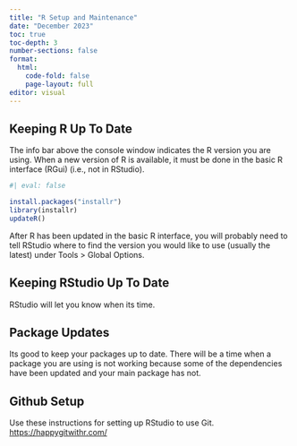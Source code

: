 ```yaml
---
title: "R Setup and Maintenance"
date: "December 2023"
toc: true
toc-depth: 3
number-sections: false
format:
  html:
    code-fold: false
    page-layout: full
editor: visual
---
```


## Keeping R Up To Date

The info bar above the console window indicates the R version you are using. When a new version of R is available, it must be done in the basic R interface (RGui) (i.e., not in RStudio).

```r
#| eval: false

install.packages("installr")
library(installr)
updateR()
```

After R has been updated in the basic R interface, you will probably need to tell RStudio where to find the version you would like to use (usually the latest) under Tools \> Global Options.

## Keeping RStudio Up To Date

RStudio will let you know when its time.

## Package Updates

Its good to keep your packages up to date. There will be a time when a package you are using is not working because some of the dependencies have been updated and your main package has not.

## Github Setup

Use these instructions for setting up RStudio to use Git. <https://happygitwithr.com/>
